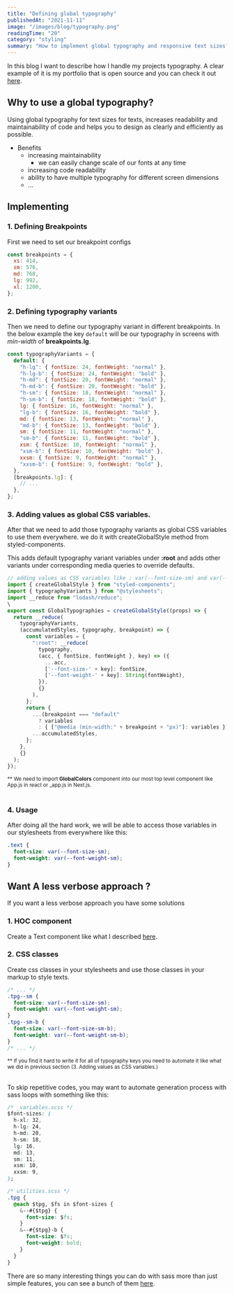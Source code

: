 ```yaml
---
title: "Defining global typography"
publishedAt: "2021-11-11"
image: "/images/blog/typography.png"
readingTime: "20"
category: "styling"
summary: "How to implement global typography and responsive text sizes?"
---
```


In this blog I want to describe how I handle my projects typography.
A clear example of it is my portfolio that is open source and you can check it out [here](https://github.com/miladMAPS/portfolio).

## Why to use a global typography?

Using global typography for text sizes for texts, increases readability and maintainability of code and helps you to design as clearly and efficiently as possible.

- Benefits
  - increasing maintainability
    - we can easily change scale of our fonts at any time
  - increasing code readability
  - ability to have multiple typography for different screen dimensions
  - ...

## Implementing

### 1. Defining Breakpoints

First we need to set our breakpoint configs

```javascript
const breakpoints = {
  xs: 414,
  sm: 576,
  md: 768,
  lg: 992,
  xl: 1200,
};
```

### 2. Defining typography variants

Then we need to define our typography variant in different breakpoints.
In the below example the key `default` will be our typography in screens with _min-width_ of **breakpoints.lg**.

```javascript
const typographyVariants = {
  default: {
    "h-lg": { fontSize: 24, fontWeight: "normal" },
    "h-lg-b": { fontSize: 24, fontWeight: "bold" },
    "h-md": { fontSize: 20, fontWeight: "normal" },
    "h-md-b": { fontSize: 20, fontWeight: "bold" },
    "h-sm": { fontSize: 18, fontWeight: "normal" },
    "h-sm-b": { fontSize: 18, fontWeight: "bold" },
    lg: { fontSize: 16, fontWeight: "normal" },
    "lg-b": { fontSize: 16, fontWeight: "bold" },
    md: { fontSize: 13, fontWeight: "normal" },
    "md-b": { fontSize: 13, fontWeight: "bold" },
    sm: { fontSize: 11, fontWeight: "normal" },
    "sm-b": { fontSize: 11, fontWeight: "bold" },
    xsm: { fontSize: 10, fontWeight: "normal" },
    "xsm-b": { fontSize: 10, fontWeight: "bold" },
    xxsm: { fontSize: 9, fontWeight: "normal" },
    "xxsm-b": { fontSize: 9, fontWeight: "bold" },
  },
  [breakpoints.lg]: {
    // ...
  },
};
```

### 3. Adding values as global CSS variables.

After that we need to add those typography variants as global CSS variables to use them everywhere.
we do it with createGlobalStyle method from styled-components.

This adds default typography variant variables under **:root** and adds other variants under corresponding media queries to override defaults.

```javascript
// adding values as CSS variables like : var(--font-size-sm) and var(--font-weight-sm)
import { createGlobalStyle } from "styled-components";
import { typographyVariants } from "@stylesheets";
import __reduce from "lodash/reduce";
\
export const GlobalTypographies = createGlobalStyle((props) => {
  return __reduce(
    typographyVariants,
    (accumulatedStyles, typography, breakpoint) => {
      const variables = {
        ":root": __reduce(
          typography,
          (acc, { fontSize, fontWeight }, key) => ({
            ...acc,
            ['--font-size-' + key]: fontSize,
            ['--font-weight-' + key]: String(fontWeight),
          }),
          {}
        ),
      };
      return {
        ...(breakpoint === "default"
          ? variables
          : { ["@media (min-width:" + breakpoint + "px)"]: variables }),
        ...accumulatedStyles,
      };
    },
    {}
  );
});
```

<small>
  ** We need to import <strong>GlobalColors</strong> component into our most top
  level component like App.js in react or _app.js in Next.js.
</small>

<br />
<br />

### 4. Usage

After doing all the hard work, we will be able to access those variables in our stylesheets
from everywhere like this:

```css
.text {
  font-size: var(--font-size-sm);
  font-weight: var(--font-weight-sm);
}
```

## Want A less verbose approach ?

If you want a less verbose approach you have some solutions

### 1. HOC component

Create a Text component like what I described [here](https://portfolio-mili.vercel.app/gists/Text).

### 2. CSS classes

Create css classes in your stylesheets and use those classes in your markup to style texts.

```css
/* ... */
.tpg--sm {
  font-size: var(--font-size-sm);
  font-weight: var(--font-weight-sm);
}
.tpg--sm-b {
  font-size: var(--font-size-sm-b);
  font-weight: var(--font-weight-sm-b);
}
/* ... */
```

<small>
  ** If you find it hard to write it for all of typography keys you need to
  automate it like what we did in previous section (3. Adding values as CSS
  variables.)
</small>

<br />
<br />

To skip repetitive codes, you may want to automate generation process with sass loops with something like this:

```css
/* _variables.scss */
$font-sizes: (
  h-xl: 32,
  h-lg: 24,
  h-md: 20,
  h-sm: 18,
  lg: 16,
  md: 13,
  sm: 11,
  xsm: 10,
  xxsm: 9,
);

/* utilities.scss */
.tpg {
  @each $tpg, $fs in $font-sizes {
    &--#{$tpg} {
      font-size: $fs;
    }
    &--#{$tpg}-b {
      font-size: $fs;
      font-weight: bold;
    }
  }
}
```

There are so many interesting things you can do with sass more than just simple features, you can see a bunch of them [here](https://portfolio-mili.vercel.app/gists/sass).
